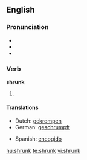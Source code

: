 ==English==

===Pronunciation===
* {{SAMPA|/'/}}
* {{IPA|/'ʃɻʌɳk/}}
* {{audio|En-us-shrunk.ogg|Audio (US)}}

===Verb===
'''shrunk'''

# {{past participle of|[[shrink]]}}

====Translations====
{{trans-top|past participle of shrink}}
*Dutch: [[gekrompen]]
*German: [[geschrumpft]]
{{trans-mid}}
*Spanish: [[encogido]]
{{trans-bottom}}

[[hu:shrunk]]
[[te:shrunk]]
[[vi:shrunk]]